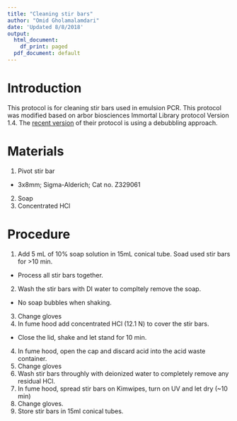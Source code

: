 ```yaml
---
title: "Cleaning stir bars"
author: "Omid Gholamalamdari"
date: 'Updated 8/8/2018'
output:
  html_document:
    df_print: paged
  pdf_document: default
---
```

# Introduction

This protocol is for cleaning stir bars used in emulsion PCR.
This protocol was modified based on arbor biosciences Immortal Library protocol Version 1.4. 
The [recent version](http://www.arborbiosci.com/wp-content/uploads/2018/05/myTags-Immortal-Protocol-v1.5.pdf) of their protocol is using a debubbling approach.

# Materials

1. Pivot stir bar 
  + 3x8mm; Sigma-Alderich; Cat no. Z329061
2. Soap
3. Concentrated HCl

# Procedure

1. Add 5 mL of 10% soap solution in 15mL conical tube. Soad used stir bars for >10 min.
  + Process all stir bars together.
2. Wash the stir bars with DI water to compltely remove the soap.
  + No soap bubbles when shaking.
3. Change gloves
4. In fume hood add concentrated HCl (12.1 N) to cover the stir bars. 
  + Close the lid, shake and let stand for 10 min.
4. In fume hood, open the cap and discard acid into the acid waste container.
5. Change gloves
6. Wash stir bars throughly with deionized water to completely remove any residual HCl.
7. In fume hood, spread stir bars on Kimwipes, turn on UV and let dry (~10 min)
8. Change gloves.
9. Store stir bars in 15ml conical tubes.
